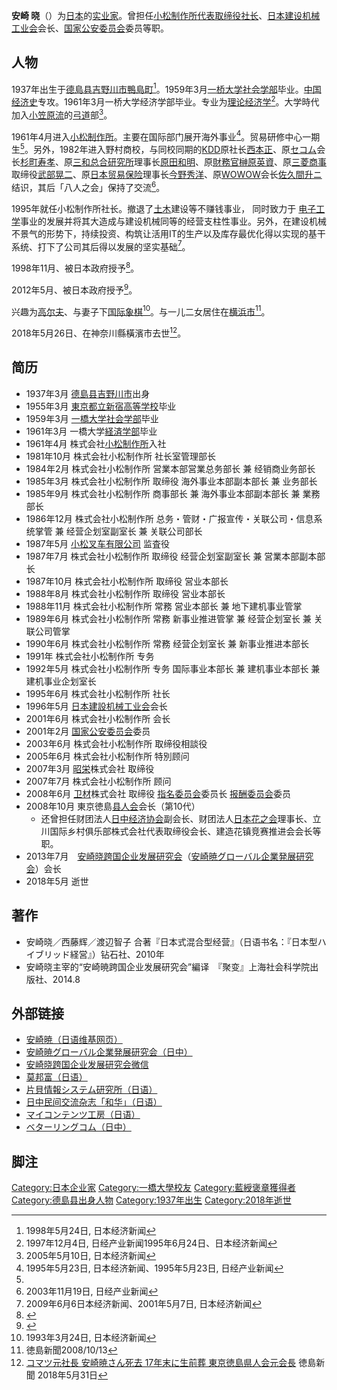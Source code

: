 '''安崎 晓'''（{{bd|1937年|3月3日|2018年|5月26日|Anzaki Satoru}}）为[[日本|日本]]的[[实业家|实业家]]。曾担任[[小松制作所|小松制作所]][[代表取缔役|代表取缔役]][[社长|社长]]、[[日本建设机械工业会|日本建设机械工业会]]会长、[[国家公安委员会|国家公安委员会]]委员等职。

== 人物 ==
1937年出生于[[德島县|德島县]][[吉野川市|吉野川市]][[鴨島町|鴨島町]]<ref>1998年5月24日, 日本经济新闻</ref>。1959年3月[[一桥大学|一桥大学]][[社会学部|社会学部]]毕业。[[中华人民共和国|中国]][[经济史|经济史]]专攻。1961年3月一桥大学经济学部毕业。专业为[[理论经济学|理论经济学]]<ref>1997年12月4日, 日经产业新闻1995年6月24日、日本经济新闻</ref>。大学時代加入[[小笠原流|小笠原流]]的[[弓道|弓道]]部<ref name="#1">2005年5月10日, 日本经济新闻</ref>。

1961年4月进入[[小松制作所|小松制作所]]。主要在国际部门展开海外事业<ref>1995年5月23日, 日本经济新闻、1995年5月23日, 日经产业新闻</ref>。贸易研修中心一期生<ref name="#1"/>。另外，1982年进入野村商校，与同校同期的[[KDD|KDD]]原社长[[西本正|西本正]]、原[[セコム|セコム]]会长[[杉町寿孝|杉町寿孝]]、原[[三和总合研究所|三和总合研究所]]理事长[[原田和明|原田和明]]、原[[财务官_(日本)|財務官]][[榊原英資|榊原英資]]、原[[三菱商事|三菱商事]]取缔役[[武部晃二|武部晃二]]、原[[日本贸易保险|日本贸易保险]]理事长[[今野秀洋|今野秀洋]]、原[[WOWOW|WOWOW]]会长[[佐久間升ニ|佐久間升ニ]]结识，其后「八人之会」保持了交流<ref>2003年11月19日, 日经产业新闻</ref>。

1995年就任小松制作所社长。撤退了[[土木|土木]]建设等不赚钱事业， 同时致力于 [[电子工学|电子工学]]事业的发展并将其大造成与建设机械同等的经营支柱性事业。另外，在建设机械不景气的形势下，持续投资、构筑让活用IT的生产以及库存最优化得以实现的基干系统、打下了公司其后得以发展的坚实基础<ref>2009年6月6日本经济新闻、2001年5月7日, 日本经济新闻</ref>。

1998年11月、被日本政府授予<ref>{{Cite web |url=http://www8.cao.go.jp/shokun/shurui-juyotaisho-hosho.html |title=蓝绶褒章 |access-date=2014-09-05 |archive-date=2021-02-11 |archive-url=https://web.archive.org/web/20210211065758/https://www8.cao.go.jp/shokun/shurui-juyotaisho-hosho.html |dead-url=no }}</ref>。

2012年5月、被日本政府授予<ref>{{Cite web |url=http://kotobank.jp/word/%E6%97%AD%E6%97%A5%E9%87%8D%E5%85%89%E7%AB%A0 |title=旭日重光章 |access-date=2014-09-05 |archive-date=2014-10-06 |archive-url=https://web.archive.org/web/20141006180417/http://kotobank.jp/word/%E6%97%AD%E6%97%A5%E9%87%8D%E5%85%89%E7%AB%A0 |dead-url=no }}</ref>。

兴趣为[[高尔夫|高尔夫]]、与妻子下[[国际象棋|国际象棋]]<ref>1993年3月24日, 日本经济新闻</ref>。与一儿二女居住在[[横浜市|横浜市]]<ref>徳島新聞2008/10/13</ref>。

2018年5月26日、在神奈川縣橫濱市去世<ref>[http://www.topics.or.jp/articles/-/54405 コマツ元社長 安崎暁さん死去 17年末に生前葬 東京徳島県人会元会長] {{Wayback|url=http://www.topics.or.jp/articles/-/54405 |date=20201126185334 }} 徳島新聞 2018年5月31日</ref>。

== 简历 ==
* 1937年3月 [[德島县|德島县]][[吉野川市|吉野川市]]出身
* 1955年3月 [[東京都立新宿高等学校|東京都立新宿高等学校]]毕业
* 1959年3月 [[一橋大学|一橋大学]][[社会学部|社会学部]]毕业
* 1961年3月 一橋大学[[経済学部|経済学部]]毕业
* 1961年4月 株式会社[[小松制作所|小松制作所]]入社
* 1981年10月 株式会社小松制作所 社长室管理部长
* 1984年2月 株式会社小松制作所 営業本部営業总务部长 兼 经销商业务部长
* 1985年3月 株式会社小松制作所 取缔役 海外事业本部副本部长 兼 业务部长
* 1985年9月 株式会社小松制作所 商事部长 兼 海外事业本部副本部长 兼 業務部长
* 1986年12月 株式会社小松制作所 总务・管财・广报宣传・关联公司・信息系统掌管 兼 经营企划室副室长 兼 关联公司部长
* 1987年5月 [[小松叉车有限公司|小松叉车有限公司]] 监査役
* 1987年7月 株式会社小松制作所 取缔役 经营企划室副室长 兼 営業本部副本部长
* 1987年10月 株式会社小松制作所 取缔役 営业本部长
* 1988年8月 株式会社小松制作所 取缔役 営业本部长
* 1988年11月 株式会社小松制作所 常務 営业本部长 兼 地下建机事业管掌
* 1989年6月 株式会社小松制作所 常務 新事业推进管掌 兼 经营企划室长 兼 关联公司管掌
* 1990年6月 株式会社小松制作所 常務 经营企划室长 兼 新事业推进本部长
* 1991年 株式会社小松制作所 专务
* 1992年5月 株式会社小松制作所 专务 国际事业本部长 兼 建机事业本部长 兼 建机事业企划室长
* 1995年6月 株式会社小松制作所 社长
* 1996年5月 [[日本建設机械工业会|日本建設机械工业会]]会长
* 2001年6月 株式会社小松制作所 会长
* 2001年2月 [[国家公安委员会|国家公安委员会]]委员
* 2003年6月 株式会社小松制作所 取缔役相談役
* 2005年6月 株式会社小松制作所 特別顾问
* 2007年3月 [[昭栄|昭栄]]株式会社 取缔役
* 2007年7月 株式会社小松制作所 顾问
* 2008年6月 [[卫材|卫材]]株式会社 取缔役 [[指名委员会|指名委员会]]委员长 [[报酬委员会|报酬委员会]]委员
* 2008年10月 東京徳島[[县人会|县人会]]会长（第10代）
** 还曾担任财团法人[[日中经济协会|日中经济协会]]副会长、财团法人[[日本花之会|日本花之会]]理事长、立川国际乡村俱乐部株式会社代表取缔役会长、建造花镇竞赛推进会会长等职。
* 2013年7月　[http://anzakisa.biz 安崎晓跨国企业发展研究会]{{Wayback|url=http://anzakisa.biz/ |date=20200425030748 }}（[http://anzakisa.biz 安崎暁グローバル企業発展研究会]{{Wayback|url=http://anzakisa.biz/ |date=20200425030748 }}）会长
* 2018年5月 逝世

== 著作 ==
* 安崎晓／西藤辉／渡辺智子 合著『日本式混合型经营』（日语书名：『日本型ハイブリッド経営』）钻石社、2010年
* 安崎晓主宰的“安崎暁跨国企业发展研究会”編译　『聚变』上海社会科学院出版社、2014.8

==外部链接==
{{commonscat|Yoshinogawa, Tokushima}}
* [https://ja.wikipedia.org/wiki/%E5%AE%89%E5%B4%8E%E6%9A%81 安崎暁（日语维基网页）]{{Wayback|url=https://ja.wikipedia.org/wiki/%E5%AE%89%E5%B4%8E%E6%9A%81 |date=20190916043524 }}
* [http://anzakisa.biz 安崎暁グローバル企業発展研究会（日中）]{{Wayback|url=http://anzakisa.biz/ |date=20200425030748 }}
* [http://mp.weixin.qq.com/s?__biz=MzA3NTg1ODczMQ==&mid=200419591&idx=1&sn=01e138c7c63b71d78dea115159d49e55#rd 安崎晓跨国企业发展研究会微信]
* [https://ja.wikipedia.org/wiki/%E8%8E%AB%E9%82%A6%E5%AF%8C 莫邦富（日语）]{{Wayback|url=https://ja.wikipedia.org/wiki/%E8%8E%AB%E9%82%A6%E5%AF%8C |date=20200707164701 }}
* [http://blog.goo.ne.jp/katakait/ 片貝情報システム研究所（日语）]{{Wayback|url=http://blog.goo.ne.jp/katakait/ |date=20201205124051 }}
* [https://web.archive.org/web/20141107154008/http://wakakayi.jimdo.com/%E9%9B%91%E8%AA%8C-%E5%92%8C%E8%8F%AF-%E3%81%A8%E3%81%AF/ 日中民间交流杂志「和华」（日语）]
* [https://web.archive.org/web/20141107145119/http://mycontentslabo.com// マイコンテンツ工房（日语）]
* [http://seeyouag.com/ ベターリングコム（日中）]{{Wayback|url=http://seeyouag.com/ |date=20200805095208 }}

== 脚注 ==
{{Reflist}}

{{DEFAULTSORT:Anzaki Satoru}}
[[Category:日本企业家|Category:日本企业家]]
[[Category:一橋大學校友|Category:一橋大學校友]]
[[Category:藍綬褒章獲得者|Category:藍綬褒章獲得者]]
[[Category:德島县出身人物|Category:德島县出身人物]]
[[Category:1937年出生|Category:1937年出生]]
[[Category:2018年逝世|Category:2018年逝世]]